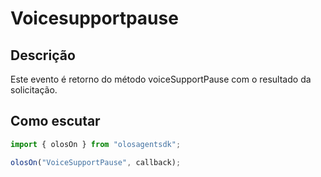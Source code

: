 # Voicesupportpause

## Descrição

Este evento é retorno do método voiceSupportPause com o resultado da solicitação.

## Como escutar

```js copy
import { olosOn } from "olosagentsdk";

olosOn("VoiceSupportPause", callback);
```
